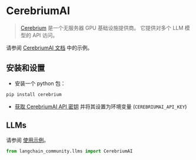 # CerebriumAI

>[Cerebrium](https://docs.cerebrium.ai/cerebrium/getting-started/introduction) 是一个无服务器 GPU 基础设施提供商。
> 它提供对多个 LLM 模型的 API 访问。

请参阅 [CerebriumAI 文档](https://docs.cerebrium.ai/examples/langchain) 中的示例。

## 安装和设置

- 安装一个 python 包：
```bash
pip install cerebrium
```

- [获取 CerebriumAI API 密钥](https://docs.cerebrium.ai/cerebrium/getting-started/installation) 并将其设置为环境变量 (`CEREBRIUMAI_API_KEY`)


## LLMs

请参阅 [使用示例](/docs/integrations/llms/cerebriumai)。


```python
from langchain_community.llms import CerebriumAI
```